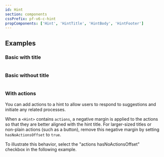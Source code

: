 ```yaml
---
id: Hint
section: components
cssPrefix: pf-v6-c-hint
propComponents: ['Hint', 'HintTitle', 'HintBody', 'HintFooter']
---
```



## Examples

### Basic with title

```ts file="HintBasicWithTitle.tsx"

```

### Basic without title

```ts file="HintBasicWithoutTitle.tsx"

```

### With actions

You can add actions to a hint to allow users to respond to suggestions and initiate any related processes.

When a `<Hint>` contains `actions`, a negative margin is applied to the actions so that they are better aligned with the hint title. For larger-sized titles or non-plain actions (such as a button), remove this negative margin by setting `hasNoActionsOffset` to `true`.

To illustrate this behavior, select the "actions hasNoActionsOffset" checkbox in the following example.

```ts file="HintActionsWithNoOffset.tsx"

```

